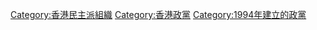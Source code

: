 {{Catmore}}
{{Commonscat|Democratic Party (Hong Kong)}}

[[Category:香港民主派組織|Category:香港民主派組織]]
[[Category:香港政黨|Category:香港政黨]]
[[Category:1994年建立的政黨|Category:1994年建立的政黨]]